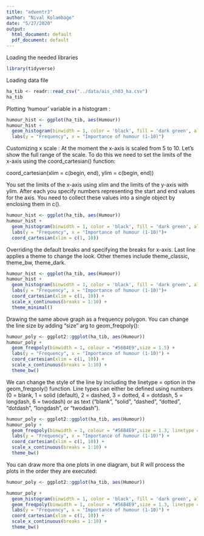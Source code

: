 ```yaml
---
title: "adventr3"
author: "Nival Kolambage"
date: "5/27/2020"
output:
  html_document: default
  pdf_document: default
---
```


Loading the needed libraries

```r
library(tidyverse)
```


Loading data file 
```r
ha_tib <- readr::read_csv("../data/ais_ch03_ha.csv")
ha_tib
```


Plotting 'humour' variable in a histogram :
```r
humour_hist <- ggplot(ha_tib, aes(Humour))
humour_hist +
  geom_histogram(binwidth = 1, color = 'black', fill = 'dark green', alpha = 0.7) +
  labs(y = "Frequency", x = "Importance of humour (1-10)")
```


Customizing x scale : At the moment the x-axis is scaled from 5 to 10. Let’s show the full range of the scale. To do this we need to set the limits of the x-axis using the coord_cartesian() function:

coord_cartesian(xlim = c(begin, end), ylim = c(begin, end))

You set the limits of the x-axis using xlim and the limits of the y-axis with ylim. After each you specify numbers representing the start and end values for the axis. You need to collect these values into a single object by enclosing them in c(). 

```r
humour_hist <- ggplot(ha_tib, aes(Humour))
humour_hist +
  geom_histogram(binwidth = 1, color = 'black', fill = 'dark green', alpha = 0.7) +
  labs(y = "Frequency", x = "Importance of humour (1-10)")+
  coord_cartesian(xlim = c(1, 10))

```


Overriding the default breaks and specifying the breaks for x-axis. Last line applies a theme to change the look. Other themes include theme_classic, theme_bw, theme_dark.
```r
humour_hist <- ggplot(ha_tib, aes(Humour))
humour_hist +
  geom_histogram(binwidth = 1, color = 'black', fill = 'dark green', alpha = 0.7) +
  labs(y = "Frequency", x = "Importance of humour (1-10)")+
  coord_cartesian(xlim = c(1, 10)) +
  scale_x_continuous(breaks = 1:10) +
  theme_minimal()

```



Drawing the same above graph as a frequency polygon. You can change the line size by adding "size" arg to geom_freqpoly():

```r
humour_poly <- ggplot2::ggplot(ha_tib, aes(Humour))
humour_poly +
  geom_freqpoly(binwidth = 1, colour = "#56B4E9",size = 1.5) +
  labs(y = "Frequency", x = "Importance of humour (1-10)") +
  coord_cartesian(xlim = c(1, 10)) +
  scale_x_continuous(breaks = 1:10) +
  theme_bw()
```



We can change the style of the line by including the linetype = option in the geom_freqpoly() function. Line types can either be defined using numbers (0 = blank, 1 = solid (default), 2 = dashed, 3 = dotted, 4 = dotdash, 5 = longdash, 6 = twodash) or as text (“blank”, “solid”, “dashed”, “dotted”, “dotdash”, “longdash”, or “twodash”). 

```r
humour_poly <- ggplot2::ggplot(ha_tib, aes(Humour))
humour_poly +
  geom_freqpoly(binwidth = 1, colour = "#56B4E9",size = 1.3, linetype = 'dashed') +
  labs(y = "Frequency", x = "Importance of humour (1-10)") +
  coord_cartesian(xlim = c(1, 10)) +
  scale_x_continuous(breaks = 1:10) +
  theme_bw() 
```


You can draw more tha one plots in one diagram, but R will process the plots in the order they are executed:

```r
humour_poly <- ggplot2::ggplot(ha_tib, aes(Humour))

humour_poly +
  geom_histogram(binwidth = 1, color = 'black', fill = 'dark green', alpha = 0.7) +
  geom_freqpoly(binwidth = 1, colour = "#56B4E9",size = 1.3, linetype = 'dashed') +
  labs(y = "Frequency", x = "Importance of humour (1-10)") +
  coord_cartesian(xlim = c(1, 10)) +
  scale_x_continuous(breaks = 1:10) +
  theme_bw() 


```



